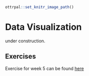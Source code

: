 ```r
ottrpal::set_knitr_image_path()
```

# Data Visualization

under construction.

## Exercises

Exercise for week 5 can be found [here](#)
